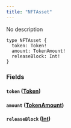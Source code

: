 ```yaml
---
title: "NFTAsset"
---
```


No description

```
type NFTAsset {
  token: Token!
  amount: TokenAmount!
  releaseBlock: Int!
}

```

### Fields[](#fields "Direct link to heading")

#### `token` ([Token](/developer/graphql-api/references/objects/token))[](#token-token "Direct link to heading")

#### `amount` ([TokenAmount](/developer/graphql-api/references/objects/token-amount))[](#amount-tokenamount "Direct link to heading")

#### `releaseBlock` ([Int](/developer/graphql-api/references/scalars/int))[](#releaseblock-int "Direct link to heading")